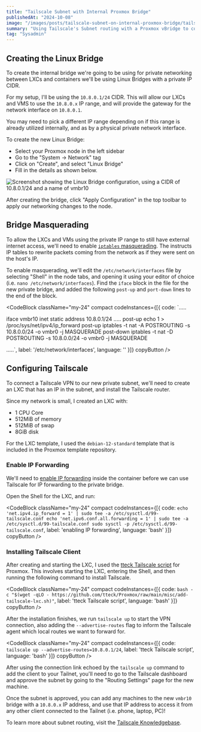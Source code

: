 ```yaml
---
title: "Tailscale Subnet with Internal Proxmox Bridge"
publishedAt: "2024-10-08"
image: "/images/posts/tailscale-subnet-on-internal-proxmox-bridge/tailscale.png"
summary: "Using Tailscale's Subnet routing with a Proxmox vBridge to connected LXCs to an internal VPN."
tag: "Sysadmin"
---
```


## Creating the Linux Bridge

To create the internal bridge we're going to be using for private networking between LXCs and containers we'll be using Linux Bridges with a private IP CIDR.

For my setup, I'll be using the `10.8.0.1/24` CIDR. This will allow our LXCs and VMS to use the `10.8.0.x` IP range, and will provide the gateway for the network interface on `10.8.0.1`.

You may need to pick a different IP range depending on if this range is already utilized internally, and as by a physical private network interface.

To create the new Linux Bridge:
- Select your Proxmox node in the left sidebar
- Go to the "System -> Network" tag
- Click on "Create", and select "Linux Bridge"
- Fill in the details as shown below.

![Screenshot showing the Linux Bridge configuration, using a CIDR of 10.8.0.1/24 and a name of vmbr10](/images/posts/tailscale-subnet-on-internal-proxmox-bridge/bridge-setup.png)

After creating the bridge, click "Apply Configuration" in the top toolbar to apply our networking changes to the node.

## Bridge Masquerading

To allow the LXCs and VMs using the private IP range to still have external internet access, we'll need to enable [`iptables` masquerading](https://pve.proxmox.com/wiki/Network_Configuration#sysadmin_network_masquerading). The instructs IP tables to rewrite packets coming from the network as if they were sent on the host's IP.

To enable masquerading, we'll edit the `/etc/network/interfaces` file by selecting "Shell" in the node tabs, and opening it using your editor of choice (i.e. `nano /etc/network/interfaces`). Find the `iface` block in the file for the new private bridge, and added the following `post-up` and `port-down` lines to the end of the block.

<CodeBlock className="my-24"
   compact
   codeInstances={[{
     code: `.....

iface vmbr10 inet static
        address 10.8.0.1/24
        .....
        post-up echo 1 > /proc/sys/net/ipv4/ip_forward
        post-up iptables -t nat -A POSTROUTING -s 10.8.0.0/24 -o vmbr0 -j MASQUERADE
        post-down iptables -t nat -D POSTROUTING -s 10.8.0.0/24 -o vmbr0 -j MASQUERADE

.....`,
     label: '/etc/network/interfaces',
     language: ''
   }]}
  copyButton
/>

## Configuring Tailscale

To connect a Tailscale VPN to our new private subnet, we'll need to create an LXC that has an IP in the subnet, and install the Tailscale router.

Since my network is small, I created an LXC with:
- 1 CPU Core
- 512MiB of memory
- 512MiB of swap
- 8GiB disk

For the LXC template, I used the `debian-12-standard` template that is included in the Proxmox template repository.

### Enable IP Forwarding

We'll need to [enable IP forwarding](https://tailscale.com/kb/1019/subnets#enable-ip-forwarding) inside the container before we can use Tailscale for IP forwarding to the private bridge.

Open the Shell for the LXC, and run:

<CodeBlock className="my-24"
           compact
           codeInstances={[{
             code: `echo 'net.ipv4.ip_forward = 1' | sudo tee -a /etc/sysctl.d/99-tailscale.conf
echo 'net.ipv6.conf.all.forwarding = 1' | sudo tee -a /etc/sysctl.d/99-tailscale.conf
sudo sysctl -p /etc/sysctl.d/99-tailscale.conf`,
             label: 'enabling IP forwarding',
             language: 'bash'
           }]}
           copyButton
/>

### Installing Tailscale Client

After creating and starting the LXC, I used the [tteck Tailscale script](https://tteck.github.io/Proxmox/#tailscale) for Proxmox. This involves starting the LXC, entering the Shell, and then running the following command to install Tailscale.

<CodeBlock className="my-24"
   compact
   codeInstances={[{
     code: `bash -c "$(wget -qLO - https://github.com/tteck/Proxmox/raw/main/misc/add-tailscale-lxc.sh)"`,
     label: 'tteck Tailscale script',
     language: 'bash'
   }]}
   copyButton
/>

After the installation finishes, we run `tailscale up` to start the VPN connection, also adding the `--advertise-routes` flag to inform the Tailscale agent which local routes we want to forward for.

<CodeBlock className="my-24"
           compact
           codeInstances={[{
             code: `tailscale up --advertise-routes=10.8.0.1/24`,
             label: 'tteck Tailscale script',
             language: 'bash'
           }]}
           copyButton
/>

After using the connection link echoed by the `tailscale up` command to add the client to your Tailnet, you'll need to go to the Tailscale dashboard and approve the subnet by going to the "Routing Settings" page for the new machine.

Once the subnet is approved, you can add any machines to the new `vmbr10` bridge with a `10.8.0.x` IP address, and use that IP address to access it from any other client connected to the Tailnet (i.e. phone, laptop, PC)!

To learn more about subnet routing, visit the [Tailscale Knowledgebase](https://tailscale.com/kb/1019/subnets).